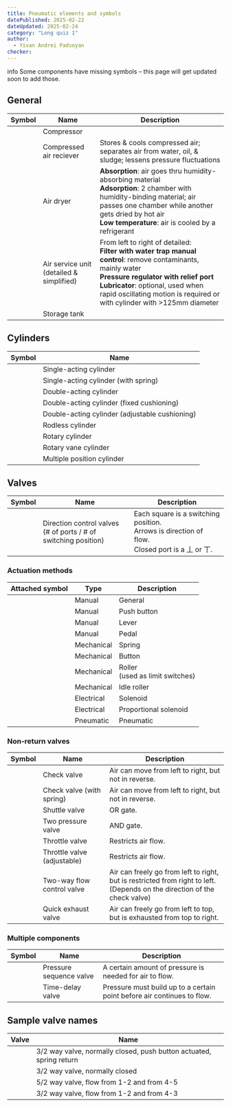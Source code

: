 ```yaml
---
title: Pneumatic elements and symbols
datePublished: 2025-02-22
dateUpdated: 2025-02-24
category: "Long quiz 1"
author: 
  - Yivan Andrei Padsoyan
checker: 
---
```


<div role="info" className="alert my-5">
  <span class="material-symbols-outlined">info</span>
  <span>Some components have missing symbols – this page will get updated soon to add those. </span>
</div>

## General

| Symbol | Name | Description
| --- | --- | ---
| <ImageInvertedColor src="https://upload.wikimedia.org/wikipedia/commons/5/56/Symbol_Compressor.svg" /> | Compressor
| <ImageInvertedColor src="https://upload.wikimedia.org/wikipedia/commons/a/aa/Symbol_Air_reservoir.svg" /> | Compressed air reciever | Stores & cools compressed air; separates air from water, oil, & sludge; lessens pressure fluctuations
| <ImageInvertedColor src="https://upload.wikimedia.org/wikipedia/commons/d/d0/Symbol_Fluid-Air_dryer.svg" /> | Air dryer | **Absorption**: air goes thru humidity-absorbing material<br/>**Adsorption**: 2 chamber with humidity-binding material; air passes one chamber while another gets dried by hot air<br/>**Low temperature**: air is cooled by a refrigerant
| <ImageInvertedColor src="https://upload.wikimedia.org/wikipedia/commons/0/08/Symbol_Fluid-Conditioning_unit_%28detailed_view%29.svg" className="h-20"/> <ImageInvertedColor src="https://upload.wikimedia.org/wikipedia/commons/8/8f/Symbol_Fluid-Conditioning_unit.svg" /> | Air service unit<br/>(detailed & simplified) | From left to right of detailed:<br/>**Filter with water trap manual control**: remove contaminants, mainly water<br/>**Pressure regulator with relief port**<br/>**Lubricator**: optional, used when rapid oscillating motion is required or with cylinder with >125mm diameter
| <ImageInvertedColor src="https://upload.wikimedia.org/wikipedia/commons/4/4d/Symbol_Gas_bottle.svg" />  | Storage tank

## Cylinders


| Symbol | Name 
| --- | --- 
| <ImageInvertedColor src="https://upload.wikimedia.org/wikipedia/commons/7/79/Single_acting_cylinder_%28symbol%2CRUF%2CISO1219%29.svg" />  | Single-acting cylinder
| <ImageInvertedColor src="https://upload.wikimedia.org/wikipedia/commons/a/aa/Single_acting_cylinder_%28symbol%2CRS%2CISO1219%29.svg" /> <ImageInvertedColor src="https://upload.wikimedia.org/wikipedia/commons/9/90/Einfachwirkender_Zylinder_funktionsprinziep.gif" className="rotate-180 h-10 scale-x-[-1]"/>  | Single-acting cylinder (with spring)
| <ImageInvertedColor src="https://upload.wikimedia.org/wikipedia/commons/9/99/Double_acting_cylinder_%28symbol%2CISO1219%29.svg" /> <ImageInvertedColor src="https://upload.wikimedia.org/wikipedia/commons/8/88/Doppelwirkender_Zylinder_Funktionsprinziep.gif" className="rotate-180 h-10 scale-x-[-1]"/> | Double-acting cylinder
| <ImageInvertedColor src="https://upload.wikimedia.org/wikipedia/commons/6/60/Double_acting_cylinder_%28symbol%2CWDFC%2CISO1219%29.svg" />  | Double-acting cylinder (fixed cushioning)
| <ImageInvertedColor src="https://upload.wikimedia.org/wikipedia/commons/6/65/Double_acting_cylinder_%28symbol%2CWDCC%2CISO1219%29.svg" />  | Double-acting cylinder (adjustable cushioning)
|  | Rodless cylinder
|  | Rotary cylinder
|  | Rotary vane cylinder
| <ImageInvertedColor src="https://upload.wikimedia.org/wikipedia/commons/6/65/Tandemzylinder.gif" /> | Multiple position cylinder

## Valves

| Symbol | Name | Description
| --- | --- | ---
| <ImageInvertedColor src="https://upload.wikimedia.org/wikipedia/commons/b/bf/Distributeurs_cases.svg" className="h-40"/> | Direction control valves  <br/> (# of ports / # of switching position) | Each square is a switching position. <br/>Arrows is direction of flow. <br/> Closed port is a 丄 or 丅.

### Actuation methods

| Attached symbol | Type | Description
| --- | --- | ---
| <ImageInvertedColor src="https://upload.wikimedia.org/wikipedia/commons/7/7f/Symbol_Manual_operation_on_Vent.svg" /> | Manual | General | 
| <ImageInvertedColor src="https://upload.wikimedia.org/wikipedia/commons/b/b1/Symbol_Manual_operation_with_pressure_button_on_Vent.svg" /> | Manual | Push button | 
| <ImageInvertedColor src="https://upload.wikimedia.org/wikipedia/commons/0/0e/Symbol_Lever_on_Vent.svg" /> | Manual | Lever | 
| <ImageInvertedColor src="https://upload.wikimedia.org/wikipedia/commons/7/79/Symbol_Pedal_on_Vent.svg" /> | Manual | Pedal | 
| <ImageInvertedColor src="https://upload.wikimedia.org/wikipedia/commons/4/4b/Symbol_Spring_on_Vent.svg" /> | Mechanical | Spring | 
| <ImageInvertedColor src="https://upload.wikimedia.org/wikipedia/commons/c/c7/Symbol_Tappet_on_Vent.svg" /> | Mechanical | Button | 
| <ImageInvertedColor src="https://upload.wikimedia.org/wikipedia/commons/6/66/Symbol_Roller_shaft_on_Vent.svg" /> | Mechanical | Roller<br/>(used as limit switches) | 
| <ImageInvertedColor src="https://upload.wikimedia.org/wikipedia/commons/1/18/Symbol_Roller_lever_on_Vent.svg" /> | Mechanical | Idle roller | 
| <ImageInvertedColor src="https://upload.wikimedia.org/wikipedia/commons/b/b1/Symbol_Electrical_manipulation_with_magnetic_coil_on_Vent.svg" /> | Electrical | Solenoid | 
| <ImageInvertedColor src="" /> | Electrical | Proportional solenoid | 
| <ImageInvertedColor src="https://upload.wikimedia.org/wikipedia/commons/4/4e/Symbol_Gas_Pressure_manipulation_on_Vent.svg" /> | Pneumatic | Pneumatic | 

### Non-return valves

| Symbol | Name | Description
| --- | --- | ---
| <ImageInvertedColor src="https://upload.wikimedia.org/wikipedia/commons/4/44/Symbol_Check_valve.svg" /> | Check valve | Air can move from left to right, but not in reverse.
| <ImageInvertedColor src="https://upload.wikimedia.org/wikipedia/commons/c/c7/Symbol_Check_valve_%28spring-tensioned%29.svg" /> | Check valve (with spring) | Air can move from left to right, but not in reverse.
| <ImageInvertedColor src="https://upload.wikimedia.org/wikipedia/commons/2/2c/Symbol_Shuttle_valve.svg" /> | Shuttle valve | OR gate.
| <ImageInvertedColor src="https://upload.wikimedia.org/wikipedia/commons/1/1a/Symbol_Two_pressure_valve.svg" /> | Two pressure valve | AND gate.
| <ImageInvertedColor src="https://upload.wikimedia.org/wikipedia/commons/6/64/Symbol_Throttle_valve.svg" /> | Throttle valve | Restricts air flow.
| <ImageInvertedColor src="https://upload.wikimedia.org/wikipedia/commons/e/ea/Symbol_Throttle_valve_%28cross_section_setable%29.svg" /> | Throttle valve (adjustable) | Restricts air flow.
| <ImageInvertedColor src="https://upload.wikimedia.org/wikipedia/commons/1/11/Symbol_Retract_resistor_check_valve.svg" className="h-14"/> | Two-way flow control valve | Air can freely go from left to right, but is restricted from right to left.<br/>(Depends on the direction of the check valve)
| <ImageInvertedColor src="https://upload.wikimedia.org/wikipedia/commons/f/fe/Symbol_Quick_exhaust_valve.svg" className="h-14"/> | Quick exhaust valve | Air can freely go from left to top, but is exhausted from top to right.

### Multiple components

| Symbol | Name | Description
| --- | --- | ---
| <ImageInvertedColor src="https://upload.wikimedia.org/wikipedia/commons/2/29/Symbol_Pressure_sequence_valve.svg" className="h-28" /> | Pressure sequence valve | A certain amount of pressure is needed for air to flow.
| <ImageInvertedColor src="" /> | Time-delay valve | Pressure must build up to a certain point before air continues to flow.

## Sample valve names

| Valve | Name
| --- | ---
| <ImageInvertedColor src="https://upload.wikimedia.org/wikipedia/commons/4/4a/3-2WV-feder-manuel-gesperrt-ohne-Anschl.JPG" className="h-16" /> | 3/2 way valve, normally closed, push button actuated, spring return
| <ImageInvertedColor src="https://upload.wikimedia.org/wikipedia/commons/7/7d/Symbol_3-2_ski_selector_valve.svg" className="h-16" /> | 3/2 way valve, normally closed
| <ImageInvertedColor src="https://upload.wikimedia.org/wikipedia/commons/d/d7/Symbol_5-2_ski_selector_valve.svg" className="h-16" /> | 5/2 way valve, flow from 1-2 and from 4-5
| <ImageInvertedColor src="https://upload.wikimedia.org/wikipedia/commons/3/3a/Symbol_4-2_ski_selector_valve.svg" className="h-16" /> | 3/2 way valve, flow from 1-2 and from 4-3
